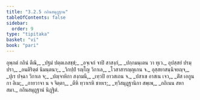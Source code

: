 ```yaml
---
title: "3.2.5 กถินสมุฏฺฐาน"
tableOfContents: false
sidebar:
  order: 9
type: "tipitaka"
basket: "vi"
book: "pari"
---
```



<DynamicBreadcrumb />

<Division number="262" book="pari">

<Paragraph number="1116" type="verses" book="pari">
อุพฺภตํ กถินํ ตีณิ,_  
_ปฐมํ ปตฺตเภสชฺชํ;_  
_อจฺเจกํ จาปิ สาสงฺกํ,_  
_ปกฺกมนฺเตน วา ทุเว._  

</Paragraph>

<Paragraph number="1117" type="verses" book="pari">
อุปสฺสยํ ปรมฺปรา,_  
_อนติริตฺตํ นิมนฺตนา;_  
_วิกปฺปํ รญฺโญ วิกาเล,_  
_โวสาสารญฺญเกน จ._  

</Paragraph>

<Paragraph number="1118" type="verses" book="pari">
อุสฺสยาสนฺนิจยญฺจ,_  
_ปุเร ปจฺฉา วิกาเล จ;_  
_ปญฺจาหิกา สงฺกมนี,_  
_เทฺวปิ อาวสเถน จ._  

</Paragraph>

<Paragraph number="1119" type="verses" book="pari">
_ปสาเข อาสเน เจว,_  
_ติํส เอกูนกา อิเม;_  
_กายวาจา น จ จิตฺตา,_  
_ตีหิ ทฺวาเรหิ ชายเร;_  
_ทฺวิสมุฏฺฐานิกา สพฺเพ,_  
_กถิเนน สหา สมา._  


</Paragraph>
</Division>

<Paragraph number="1120" type="center" book="pari">
กถินสมุฏฺฐานํ นิฏฺฐิตํ.
</Paragraph>